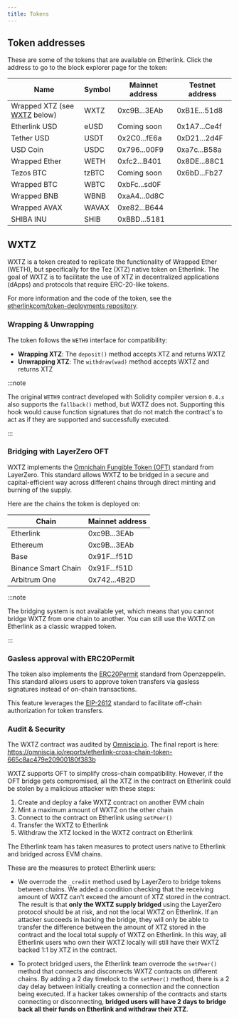 ```yaml
---
title: Tokens
---
```



## Token addresses

These are some of the tokens that are available on Etherlink.
Click the address to go to the block explorer page for the token:

<table>
<thead>
  <th>Name</th>
  <th>Symbol</th>
  <th>Mainnet address</th>
  <th>Testnet address</th>
</thead>
<tbody>
<tr>
  <td>Wrapped XTZ (see <a href="#wxtz">WXTZ</a> below)</td>
  <td>WXTZ</td>
  <td><InlineCopy code="0xc9B53AB2679f573e480d01e0f49e2B5CFB7a3EAb" href="https://explorer.etherlink.com/address/0xc9B53AB2679f573e480d01e0f49e2B5CFB7a3EAb">0xc9B...3EAb</InlineCopy></td>
  <td><InlineCopy code="0xB1Ea698633d57705e93b0E40c1077d46CD6A51d8" href="https://testnet.explorer.etherlink.com/address/0xB1Ea698633d57705e93b0E40c1077d46CD6A51d8">0xB1E...51d8</InlineCopy></td>
</tr>
<tr>
  <td>Etherlink USD</td>
  <td>eUSD</td>
  <td>Coming soon</td>
  <td><InlineCopy code="0x1A71f491fb0Ef77F13F8f6d2a927dd4C969ECe4f" href="https://testnet.explorer.etherlink.com/address/0x1A71f491fb0Ef77F13F8f6d2a927dd4C969ECe4f">0x1A7...Ce4f</InlineCopy></td>
</tr>
<tr>
  <td>Tether USD</td>
  <td>USDT</td>
  <td><InlineCopy code="0x2C03058C8AFC06713be23e58D2febC8337dbfE6A" href="https://explorer.etherlink.com/address/0x2C03058C8AFC06713be23e58D2febC8337dbfE6A">0x2C0...fE6a</InlineCopy></td>
  <td><InlineCopy code="0xD21B917D2f4a4a8E3D12892160BFFd8f4cd72d4F" href="https://testnet.explorer.etherlink.com/address/0xD21B917D2f4a4a8E3D12892160BFFd8f4cd72d4F">0xD21...2d4F</InlineCopy></td>
</tr>
<tr>
  <td>USD Coin</td>
  <td>USDC</td>
  <td><InlineCopy code="0x796Ea11Fa2dD751eD01b53C372fFDB4AAa8f00F9" href="https://explorer.etherlink.com/address/0x796Ea11Fa2dD751eD01b53C372fFDB4AAa8f00F9">0x796...00F9</InlineCopy></td>
  <td><InlineCopy code="0xa7c9092A5D2C3663B7C5F714dbA806d02d62B58a" href="https://testnet.explorer.etherlink.com/address/0xa7c9092A5D2C3663B7C5F714dbA806d02d62B58a">0xa7c...B58a</InlineCopy></td>
</tr>
<tr>
  <td>Wrapped Ether</td>
  <td>WETH</td>
  <td><InlineCopy code="0xfc24f770F94edBca6D6f885E12d4317320BcB401" href="https://explorer.etherlink.com/address/0xfc24f770F94edBca6D6f885E12d4317320BcB401">0xfc2...B401</InlineCopy></td>
  <td><InlineCopy code="0x8DEF68408Bc96553003094180E5C90d9fe5b88C1" href="https://testnet.explorer.etherlink.com/address/0x8DEF68408Bc96553003094180E5C90d9fe5b88C1">0x8DE...88C1</InlineCopy></td>
</tr>
<tr>
  <td>Tezos BTC</td>
  <td>tzBTC</td>
  <td>Coming soon</td>
  <td><InlineCopy code="0x6bDE94725379334b469449f4CF49bCfc85ebFb27" href="https://testnet.explorer.etherlink.com/address/0x6bDE94725379334b469449f4CF49bCfc85ebFb27">0x6bD...Fb27</InlineCopy></td>
</tr>
<tr>
  <td>Wrapped BTC</td>
  <td>WBTC</td>
  <td><InlineCopy code="0xbFc94CD2B1E55999Cfc7347a9313e88702B83d0F" href="https://explorer.etherlink.com/address/0xbFc94CD2B1E55999Cfc7347a9313e88702B83d0F">0xbFc...sd0F</InlineCopy></td>
  <td></td>
</tr>
<tr>
  <td>Wrapped BNB</td>
  <td>WBNB</td>
  <td><InlineCopy code="0xaA40A1cc1561c584B675cbD12F1423A32E2a0d8C" href="https://explorer.etherlink.com/address/0xaA40A1cc1561c584B675cbD12F1423A32E2a0d8C">0xaA4...0d8C</InlineCopy></td>
  <td></td>
</tr>
<tr>
  <td>Wrapped AVAX</td>
  <td>WAVAX</td>
  <td><InlineCopy code="0xe820995cD39B6E09EAa7e4e16337184b4A61B644" href="https://explorer.etherlink.com/address/0xe820995cD39B6E09EAa7e4e16337184b4A61B644">0xe82...B644</InlineCopy></td>
  <td></td>
</tr>
<tr>
  <td>SHIBA INU</td>
  <td>SHIB</td>
  <td><InlineCopy code="0xBBD1F50A212357067318a84179892684e1Ac5181" href="https://explorer.etherlink.com/address/0xBBD1F50A212357067318a84179892684e1Ac5181">0xBBD...5181</InlineCopy></td>
  <td></td>
</tr>
</tbody>
</table>

## WXTZ

WXTZ is a token created to replicate the functionality of Wrapped Ether (WETH), but specifically for the Tez (XTZ) native token on Etherlink.
The goal of WXTZ is to facilitate the use of XTZ in decentralized applications (dApps) and protocols that require ERC-20-like tokens.

For more information and the code of the token, see the [etherlinkcom/token-deployments repository](https://github.com/etherlinkcom/token-deployments/tree/main).

### Wrapping & Unwrapping

The token follows the `WETH9` interface for compatibility:

- **Wrapping XTZ**: The `deposit()` method accepts XTZ and returns WXTZ
- **Unwrapping XTZ**: The `withdraw(wad)` method accepts WXTZ and returns XTZ

:::note

The original `WETH9` contract developed with Solidity compiler version `0.4.x` also supports the `fallback()` method, but WXTZ does not.
Supporting this hook would cause function signatures that do not match the contract's to act as if they are supported and successfully executed.

:::

### Bridging with LayerZero OFT

WXTZ implements the [Omnichain Fungible Token (OFT)](https://docs.layerzero.network/v2/developers/evm/oft/quickstart) standard from LayerZero.
This standard allows WXTZ to be bridged in a secure and capital-efficient way across different chains through direct minting and burning of the supply.

Here are the chains the token is deployed on:

<table>
<thead>
  <th>Chain</th>
  <th>Mainnet address</th>
</thead>
<tbody>
<tr>
  <td>Etherlink</td>
  <td><InlineCopy code="0xc9B53AB2679f573e480d01e0f49e2B5CFB7a3EAb" href="https://explorer.etherlink.com/address/0xc9B53AB2679f573e480d01e0f49e2B5CFB7a3EAb">0xc9B...3EAb</InlineCopy></td>
</tr>
<tr>
  <td>Ethereum</td>
  <td><InlineCopy href="https://etherscan.io/address/0xc9b53ab2679f573e480d01e0f49e2b5cfb7a3eab" code="0xc9b53ab2679f573e480d01e0f49e2b5cfb7a3eab">0xc9B...3EAb</InlineCopy></td>
</tr>
<tr>
  <td>Base</td>
  <td><InlineCopy href="https://basescan.org/address/0x91f9cc2649ac70a071602cade9b0c1a5868af51d" code="0x91f9cc2649ac70a071602cade9b0c1a5868af51d">0x91F...f51D</InlineCopy></td>
</tr>
<tr>
  <td>Binance Smart Chain</td>
  <td><InlineCopy href="https://bscscan.com/address/0x91F9cc2649ac70a071602cadE9b0C1A5868af51D" code="0x91F9cc2649ac70a071602cadE9b0C1A5868af51D">0x91F...f51D</InlineCopy></td>
</tr>
<tr>
  <td>Arbitrum One</td>
  <td><InlineCopy href="https://arbiscan.io/address/0x7424f00845777a06e21f0bd8873f814a8a814b2d" code="0x7424f00845777a06e21f0bd8873f814a8a814b2d">0x742...4B2D</InlineCopy></td>
</tr>
</tbody>
</table>

:::note

The bridging system is not available yet, which means that you cannot bridge WXTZ from one chain to another.
You can still use the WXTZ on Etherlink as a classic wrapped token.

:::

### Gasless approval with ERC20Permit

The token also implements the [ERC20Permit](https://docs.openzeppelin.com/contracts/5.x/api/token/erc20#ERC20Permit) standard from Openzeppelin.
This standard allows users to approve token transfers via gasless signatures instead of on-chain transactions.

This feature leverages the [EIP-2612](https://eips.ethereum.org/EIPS/eip-2612) standard to facilitate off-chain authorization for token transfers.

### Audit & Security

The WXTZ contract was audited by [Omniscia.io](https://omniscia.io/).
The final report is here: https://omniscia.io/reports/etherlink-cross-chain-token-665c8ac479e20900180f383b

WXTZ supports OFT to simplify cross-chain compatibility.
However, if the OFT bridge gets compromised, all the XTZ in the contract on Etherlink could be stolen by a malicious attacker with these steps:

1. Create and deploy a fake WXTZ contract on another EVM chain
1. Mint a maximum amount of WXTZ on the other chain
1. Connect to the contract on Etherlink using `setPeer()`
1. Transfer the WXTZ to Etherlink
1. Withdraw the XTZ locked in the WXTZ contract on Etherlink

The Etherlink team has taken measures to protect users native to Etherlink and bridged across EVM chains.

These are the measures to protect Etherlink users:

- We overrode the `_credit` method used by LayerZero to bridge tokens between chains. We added a condition checking that the receiving amount of WXTZ can't exceed the amount of XTZ stored in the contract. The result is that **only the WXTZ supply bridged** using the LayerZero protocol should be at risk, and not the local WXTZ on Etherlink. If an attacker succeeds in hacking the bridge, they will only be able to transfer the difference between the amount of XTZ stored in the contract and the local total supply of WXTZ on Etherlink. In this way, all Etherlink users who own their WXTZ locally will still have their WXTZ backed 1:1 by XTZ in the contract.

- To protect bridged users, the Etherlink team overrode the `setPeer()` method that connects and disconnects WXTZ contracts on different chains.
By adding a 2 day timelock to the `setPeer()` method, there is a 2 day delay between initially creating a connection and the connection being executed.
If a hacker takes ownership of the contracts and starts connecting or disconnecting, **bridged users will have 2 days to bridge back all their funds on Etherlink and withdraw their XTZ**.
